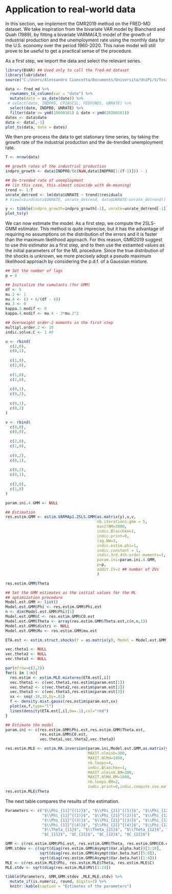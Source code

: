# Application to real-world data

In this section, we implement the GMR2019 method on the FRED-MD dataset. We take inspiration from the bivariate VAR model by Blanchard and Quah (1989), by fitting a bivariate VARMA(4,1) model of the growth of industrial production and the unemployment rate using the monthly data for the U.S. economy over the period 1960-2020. This naive model will still prove to be useful to get a practical sense of the procedure. 

As a first step, we import the data and select the relevant series.

```r
library(BVAR) ## Used only to call the fred-md dataset
library(lubridate)
source("C:/Users/Alessandro Ciancetta/Documents/Universita/UniPi/V/TesiEconomics/ScriptR-TesiEconomics/DaFare26maggio/Code/sources/FAVAR_functions/plot_ts.R")

data <- fred_md %>% 
  rownames_to_column(var = "date") %>% 
  mutate(date = as_date(date)) %>% 
 # select(date, INDPRO, CPIAUCSL, FEDFUNDS, UNRATE) %>% 
  select(date, INDPRO, UNRATE) %>% 
  filter(date >= ymd(19600101) & date < ymd(20200101))
dates <- data$date
data <- data[,-1]
plot_ts(data, date = dates)
```

We then pre-process the data to get stationary time series, by taking the growth rate of the industrial production and the de-trended unemployment rate.  
```r
T <- nrow(data)

## growth rates of the industrial production
indpro_growth <- data$INDPRO/(c(NaN,data$INDPRO[1:(T-1)])) - 1

## De-trended rate of unemployment 
## (in this case, this almost coincide with de-meaning)
trend <- 1:T
unrate_detrend <- lm(data$UNRATE ~ trend)$residuals
# View(cbind(data$UNRATE, unrate_detrend, data$UNRATE-unrate_detrend))

y <- tibble(indpro_growth=indpro_growth[-1], unrate=unrate_detrend[-1])
plot_ts(y)
```

We can now estimate the model. As a first step, we compute the 2SLS-GMM estimator. This method is quite imprecise, but it has the advantage of requiring no assumptions on the distribution of the errors and it is faster than the maximum likelihood approach. For this reason, GMR2019 suggest to use this estimator as a first step, and to then use the estiamted values as the initial parameters of for the ML procedure. Since the true distribution of the shocks is unknown, we more precisely adopt a pseudo maximum likelihood approach by considering the p.d.f. of a Gaussian mixture.

```r
## Set the number of lags
p = 4

## Initialize the cumulants (for GMM)
df <- 5
mu.2 <- 1
mu.4 <- (3 + 6/(df - 4))
mu.3 <- 0
kappa.3.modif <- 0
kappa.4.modif <- mu.4 - 3*mu.2^2

## Overweight order-2 moments in the first step
multipl.order.2 <- 10
indic.solve.C <- 1 #0

u <- rbind(
  c(2,0),
  c(0,2),
  
  c(1,0),
  c(2,0),
  
  c(1,0),
  c(2,0),
  
  c(0,1),
  c(0,2),
  
  c(0,1),
  c(0,2)
)

v <- rbind(
  c(0,0),
  c(0,0),
  
  c(2,0),
  c(1,0),
  
  c(0,2),
  c(0,1),
  
  c(0,2),
  c(0,1),
  
  c(2,0),
  c(1,0)
)

param.ini.4.GMM <- NULL

## Estimation
res.estim.GMM <- estim.VARMAp1.2SLS.GMM(as.matrix(y),u,v,
                                        nb.iterations.gmm = 5,
                                        maxitNM=2000,
                                        indic.Blaschke=1,
                                        indic.print=0,
                                        lag.NW=3,
                                        indic.estim.phi=1,
                                        indic.constant = 1,
                                        indic.3rd.4th.order.moments=1,
                                        param.ini=param.ini.4.GMM,
                                        p=p,
                                        addit.IV=3 ## number of IVs
                                        )

res.estim.GMM$Theta
```

```r
## Set the GMM estimates as the initial values for the ML 
## optimization procedure
Model.est.GMM <- list()
Model.est.GMM$Phi <- res.estim.GMM$Phi.est
n <- dim(Model.est.GMM$Phi)[1]
Model.est.GMM$C <- res.estim.GMM$C0.est
Model.est.GMM$Theta <- array(res.estim.GMM$Theta.est,c(n,n,1))
Model.est.GMM$distri <- NULL
Model.est.GMM$Mu <- res.estim.GMM$mu.est

ETA.est <- estim.struct.shocks(Y = as.matrix(y), Model = Model.est.GMM)$ETA.est

vec.theta1 <- NULL
vec.theta2 <- NULL
vec.theta3 <- NULL

par(mfrow=c(2,2))
for(i in 1:n){
  res.estim <- estim.MLE.mixtures(ETA.est[,i])
  vec.theta1 <- c(vec.theta1,res.estim$param.est[1])
  vec.theta2 <- c(vec.theta2,res.estim$param.est[2])
  vec.theta3 <- c(vec.theta3,res.estim$param.est[3])
  xx <- seq(-10,10,by=.01)
  f <- density.mixt.gauss(res.estim$param.est,xx)
  plot(xx,f,type="l")
  lines(density(ETA.est[,i],bw=.1),col="red")
}

## Estimate the model
param.ini <- c(res.estim.GMM$Phi.est,res.estim.GMM$Theta.est,
               res.estim.GMM$C0.est,
               vec.theta1,vec.theta2,vec.theta3)

res.estim.MLE <- estim.MA.inversion(param.ini,Model.est.GMM,as.matrix(y),
                                    MAXIT.nlminb=300,
                                    MAXIT.NlMd=1000,
                                    nb.loops=4,
                                    indic.Blaschke=1,
                                    MAXIT.nlminb.BM=300,
                                    MAXIT.NlMd.BM=1000,
                                    nb.loops.BM=2,
                                    indic.print=0,indic.compute.cov.mat=1)
res.estim.MLE$Theta
```

The next table compares the results of the estimation.

```r
Parameters <- c("$\\Phi_{11}^{(1)}$", "$\\Phi_{21}^{(1)}$", "$\\Phi_{12}^{(1)}$", "$\\Phi_{22}^{(1)}$",
                "$\\Phi_{11}^{(2)}$", "$\\Phi_{21}^{(2)}$", "$\\Phi_{12}^{(2)}$", "$\\Phi_{22}^{(2)}$",
                "$\\Phi_{11}^{(3)}$", "$\\Phi_{21}^{(3)}$", "$\\Phi_{12}^{(3)}$", "$\\Phi_{22}^{(3)}$",
                "$\\Phi_{11}^{(4)}$", "$\\Phi_{21}^{(4)}$", "$\\Phi_{12}^{(4)}$", "$\\Phi_{22}^{(4)}$",
                "$\\Theta_{11}$", "$\\Theta_{21}$", "$\\Theta_{12}$", "$\\Theta_{22}$", 
                "$C_{11}$", "$C_{21}$", "$C_{12}$", "$C_{22}$")

GMM <- c(res.estim.GMM$Phi.est, res.estim.GMM$Theta, res.estim.GMM$C0.est)
GMM.stdev <- c(sqrt(diag(res.estim.GMM$Asympt$Var.alpha.hat))[3:18],
               sqrt(diag(res.estim.GMM$Asympt$Var.beta.hat)[5:8]),
               sqrt(diag(res.estim.GMM$Asympt$Var.beta.hat)[1:4]))
MLE <- c(res.estim.MLE$Phi, res.estim.MLE$Theta, res.estim.MLE$C)
MLE.stdv <- sqrt(diag(res.estim.MLE$MV)[1:24])

tibble(Parameters, GMM,GMM.stdev ,MLE,MLE.stdv) %>% 
  mutate_if(is.numeric, round, digits=3) %>% 
  knitr::kable(caption = "Estimates of the parameters")
```

<!-- **IRF of this model and the VAR model????** -->





